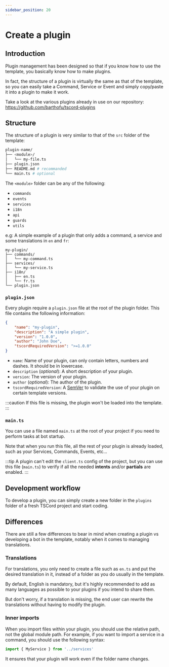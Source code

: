 ```yaml
---
sidebar_position: 20
---
```


# Create a plugin

## Introduction

Plugin management has been designed so that if you know how to use the template, you basically know how to make plugins.

In fact, the structure of a plugin is virtually the same as that of the template, so you can easily take a Command, Service or Event and simply copy/paste it into a plugin to make it work.

Take a look at the various plugins already in use on our repository: https://github.com/barthofu/tscord-plugins

## Structure

The structure of a plugin is very similar to that of the `src` folder of the template:
```bash
plugin-name/
├── <module>/
│   └── my-file.ts
├── plugin.json 
├── README.md # recommanded
└── main.ts # optional
```

The `<module>` folder can be any of the following:
- `commands`
- `events`
- `services`
- `i18n`
- `api`
- `guards`
- `utils`

e.g: A simple example of a plugin that only adds a command, a service and some translations in `en` and `fr`:
```
my-plugin/
├── commands/
│   └── my-command.ts
├── services/
│   └── my-service.ts
├── i18n/
│   ├── en.ts
│   └── fr.ts
└── plugin.json
```

### `plugin.json`

Every plugin require a `plugin.json` file at the root of the plugin folder. This file contains the following information:
```json
{
    "name": "my-plugin",
    "description": "A simple plugin",
    "version": "1.0.0",
    "author": "John Doe",
    "tscordRequiredVersion": ">=1.0.0"
}
```

- `name`: Name of your plugin, can only contain letters, numbers and dashes. It should be in lowercase.
- `description` (*optional*): A short description of your plugin.
- `version`: The version of your plugin.
- `author` (*optional*): The author of the plugin.
- `tscordRequiredVersion`: A [SemVer](https://semver.org/) to validate the use of your plugin on certain template versions.

:::caution
If this file is missing, the plugin won't be loaded into the template.
:::

### `main.ts`

You can use a file named `main.ts` at the root of your project if you need to perform tasks at bot startup.

Note that when you run this file, all the rest of your plugin is already loaded, such as your Services, Commands, Events, etc...

:::tip
A plugin can't edit the `client.ts` config of the project, but you can use this file (`main.ts`) to verify if all the needed **intents** and/or **partials** are enabled.
:::

## Development workflow

To develop a plugin, you can simply create a new folder in the `plugins` folder of a fresh TSCord project and start coding. 

## Differences

There are still a few differences to bear in mind when creating a plugin vs developing a bot in the template, notably when it comes to managing translations.

### Translations

For translations, you only need to create a file such as `en.ts` and put the desired translation in it, instead of a folder as you do usually in the template. 

By default, English is mandatory, but it's highly recommended to add as many languages as possible to your plugins if you intend to share them.

But don't worry, if a translation is missing, the end user can rewrite the translations without having to modify the plugin.

### Inner imports

When you import files within your plugin, you should use the relative path, not the global module path. For example, if you want to import a service in a command, you should use the following syntax:

```ts
import { MyService } from '../services'
```

It ensures that your plugin will work even if the folder name changes.